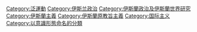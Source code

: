 [[Category:泛運動|Category:泛運動]]
[[Category:伊斯兰政治|Category:伊斯兰政治]]
[[Category:伊斯蘭政治及伊斯蘭世界研究|Category:伊斯蘭政治及伊斯蘭世界研究]]
[[Category:伊斯蘭主義|Category:伊斯蘭主義]]
[[Category:伊斯蘭原教旨主義|Category:伊斯蘭原教旨主義]]
[[Category:国际主义|Category:国际主义]]
[[Category:以意識形態命名的分類|Category:以意識形態命名的分類]]